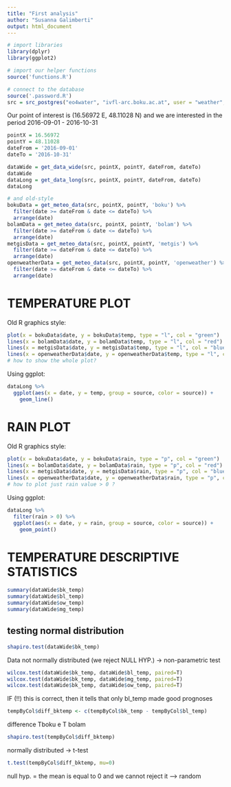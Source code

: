```yaml
---
title: "First analysis"
author: "Susanna Galimberti"
output: html_document
---
```


```r
# import libraries
library(dplyr)
library(ggplot2)

# import our helper functions
source('functions.R')

# connect to the database
source('.password.R')
src = src_postgres("eo4water", "ivfl-arc.boku.ac.at", user = "weather", password = pswd)
```

Our point of interest is (16.56972 E, 48.11028 N) and we are interested in the period 2016-09-01 - 2016-10-31

```r
pointX = 16.56972
pointY = 48.11028
dateFrom = '2016-09-01'
dateTo = '2016-10-31'

dataWide = get_data_wide(src, pointX, pointY, dateFrom, dateTo)
dataWide
dataLong = get_data_long(src, pointX, pointY, dateFrom, dateTo)
dataLong

# and old-style
bokuData = get_meteo_data(src, pointX, pointY, 'boku') %>%
  filter(date >= dateFrom & date <= dateTo) %>%
  arrange(date)
bolamData = get_meteo_data(src, pointX, pointY, 'bolam') %>%
  filter(date >= dateFrom & date <= dateTo) %>%
  arrange(date)
metgisData = get_meteo_data(src, pointX, pointY, 'metgis') %>%
  filter(date >= dateFrom & date <= dateTo) %>%
  arrange(date)
openweatherData = get_meteo_data(src, pointX, pointY, 'openweather') %>%
  filter(date >= dateFrom & date <= dateTo) %>%
  arrange(date)
```

# TEMPERATURE PLOT

Old R graphics style:

```r
plot(x = bokuData$date, y = bokuData$temp, type = "l", col = "green")
lines(x = bolamData$date, y = bolamData$temp, type = "l", col = "red")
lines(x = metgisData$date, y = metgisData$temp, type = "l", col = "blue")
lines(x = openweatherData$date, y = openweatherData$temp, type = "l", col = "orange")
# how to show the whole plot?
```

Using ggplot:

```r
dataLong %>%
  ggplot(aes(x = date, y = temp, group = source, color = source)) +
    geom_line()
```

# RAIN PLOT

Old R graphics style:

```r
plot(x = bokuData$date, y = bokuData$rain, type = "p", col = "green")
lines(x = bolamData$date, y = bolamData$rain, type = "p", col = "red")
lines(x = metgisData$date, y = metgisData$rain, type = "p", col = "blue")
lines(x = openweatherData$date, y = openweatherData$rain, type = "p", col = "orange")
# how to plot just rain value > 0 ?
```

Using ggplot:

```r
dataLong %>%
  filter(rain > 0) %>%
  ggplot(aes(x = date, y = rain, group = source, color = source)) +
    geom_point()
```

# TEMPERATURE DESCRIPTIVE STATISTICS

```r
summary(dataWide$bk_temp)
summary(dataWide$bl_temp)
summary(dataWide$ow_temp)
summary(dataWide$mg_temp)
```

## testing normal distribution

```r
shapiro.test(dataWide$bk_temp)
```

Data not normally distributed (we reject NULL HYP.) -> non-parametric test

```r
wilcox.test(dataWide$bk_temp, dataWide$bl_temp, paired=T)
wilcox.test(dataWide$bk_temp, dataWide$mg_temp, paired=T)
wilcox.test(dataWide$bk_temp, dataWide$ow_temp, paired=T)
```

IF (!!) this is correct, then it tells that only bl_temp made good prognoses

```r
tempByCol$diff_bktemp <- c(tempByCol$bk_temp - tempByCol$bl_temp)
```

difference Tboku e T bolam

```r
shapiro.test(tempByCol$diff_bktemp)
```

normally distributed -> t-test

```r
t.test(tempByCol$diff_bktemp, mu=0)
```

null hyp. = the mean is equal to 0 and we cannot reject it --> random
